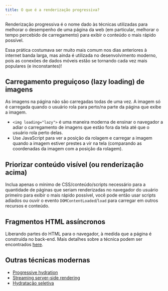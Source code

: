 ```yaml
---
title: O que é a renderização progressiva?
---
```


Renderização progressiva é o nome dado às técnicas utilizadas para melhorar o desempenho de uma página da web (em particular, melhorar o tempo percebido de carregamento) para exibir o conteúdo o mais rápido possível.

Essa prática costumava ser muito mais comum nos dias anteriores à internet banda larga, mas ainda é utilizada no desenvolvimento moderno, pois as conexões de dados móveis estão se tornando cada vez mais populares (e inconstantes)!

## Carregamento preguiçoso (lazy loading) de imagens

As imagens na página não são carregadas todas de uma vez. A imagem só é carregada quando o usuário rola para perto/na parte da página que exibe a imagem.

-   `<img loading="lazy">` é uma maneira moderna de ensinar o navegador a adiar o carregamento de imagens que estão fora da tela até que o usuário rola perto delas.
-   Use JavaScript para ver a posição da rolagem e carregar a imagem quando a imagem estiver prestes a vir na tela (comparando as coordenadas da imagem com a posição da rolagem).

## Priorizar conteúdo visível (ou renderização acima)

Inclua apenas o mínimo de CSS/conteúdo/scripts necessário para a quantidade de páginas que seriam renderizadas no navegador do usuário primeiro para exibir o mais rápido possível, você pode então usar scripts adiados ou ouvir o evento `DOMContentLoaded`/`load` para carregar em outros recursos e conteúdo.

## Fragmentos HTML assíncronos

Liberando partes do HTML para o navegador, à medida que a página é construída no back-end. Mais detalhes sobre a técnica podem ser encontrados [here](http://www.ebaytechblog.com/2014/12/08/async-fragments-rediscovering-progressive-html-rendering-with-marko/).

## Outras técnicas modernas

-   [Progressive hydration](https://www.patterns.dev/posts/progressive-hydration/)
-   [Streaming server-side rendering](https://www.patterns.dev/posts/server-side-rendering/)
-   [Hydratação seletiva](https://www.patterns.dev/posts/react-selective-hydration/)
